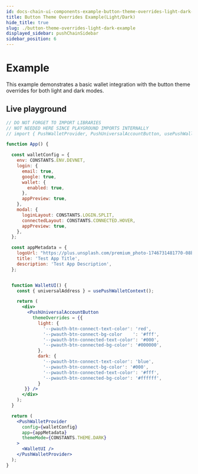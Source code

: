 ```yaml
---
id: docs-chain-ui-components-example-button-theme-overrides-light-dark-example
title: Button Theme Overrides Example(Light/Dark)
hide_title: true
slug: ./button-theme-overrides-light-dark-example
displayed_sidebar: pushChainSidebar
sidebar_position: 6
---
```


# Example

This example demonstrates a basic wallet integration with the button theme overrides for both light and dark modes.

## Live playground
```jsx live customPropMinimized = 'true'
// DO NOT FORGET TO IMPORT LIBRARIES
// NOT NEEDED HERE SINCE PLAYGROUND IMPORTS INTERNALLY
// import { PushWalletProvider, PushUniversalAccountButton, usePushWalletContext, CONSTANTS } from '@pushchain/ui-kit';

function App() {

  const walletConfig = {
    env: CONSTANTS.ENV.DEVNET,
    login: {
      email: true,
      google: true,
      wallet: {
        enabled: true,
      },
      appPreview: true,
    },
    modal: {
      loginLayout: CONSTANTS.LOGIN.SPLIT,
      connectedLayout: CONSTANTS.CONNECTED.HOVER,
      appPreview: true,
    },
  };

  const appMetadata = {
    logoUrl: "https://plus.unsplash.com/premium_photo-1746731481770-08b2f71661d0?q=80&w=2671&auto=format&fit=crop&ixlib=rb-4.1.0&ixid=M3wxMjA3fDB8MHxwaG90by1wYWdlfHx8fGVufDB8fHx8fA%3D%3D",
    title: 'Test App Title',
    description: 'Test App Description',
  };


  function WalletUI() {
    const { universalAddress } = usePushWalletContext();

    return (
      <div>
        <PushUniversalAccountButton
          themeOverrides = {{
            light: {
              '--pwauth-btn-connect-text-color': 'red',
              '--pwauth-btn-connect-bg-color	': '#fff',
              '--pwauth-btn-connected-text-color': '#000',
              '--pwauth-btn-connected-bg-color': '#000000',
            },
            dark: {
              '--pwauth-btn-connect-text-color': 'blue',
              '--pwauth-btn-connect-bg-color': '#000',
              '--pwauth-btn-connected-text-color': '#fff',
              '--pwauth-btn-connected-bg-color': '#ffffff',
            }
       }} />
      </div>
    );
  }

  return (
    <PushWalletProvider
      config={walletConfig}
      app={appMetadata}
      themeMode={CONSTANTS.THEME.DARK}
    >
      <WalletUI />
    </PushWalletProvider>
  );
}
```
